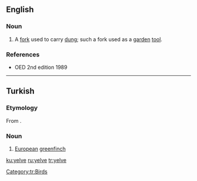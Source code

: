 ==English==

===Noun===
{{en-noun}}

# {{label|en|obsolete}} A [[fork]] used to carry [[dung]]; such a fork used as a [[garden]] [[tool]].

===References===
* OED 2nd edition 1989

----

==Turkish==

===Etymology===
From {{etyl|trk-pro|tr}} {{m|trk-pro|*jelbe}}.

===Noun===
{{tr-noun}}

# [[European]] [[greenfinch]]

[[Category:tr:Birds]]

[[ku:yelve]]
[[ru:yelve]]
[[tr:yelve]]